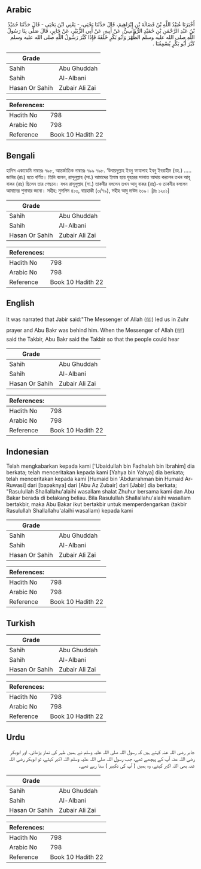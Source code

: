 ## Arabic


<div dir="rtl" lang="ar" style={{fontSize:'larger',backgroundColor:'#f8f9fa',padding:20}}>
أَخْبَرَنَا عُبَيْدُ اللَّهِ بْنُ فَضَالَةَ بْنِ إِبْرَاهِيمَ، قَالَ حَدَّثَنَا يَحْيَى، - يَعْنِي ابْنَ يَحْيَى - قَالَ حَدَّثَنَا حُمَيْدُ بْنُ عَبْدِ الرَّحْمَنِ بْنِ حُمَيْدٍ الرُّؤَاسِيُّ، عَنْ أَبِيهِ، عَنْ أَبِي الزُّبَيْرِ، عَنْ جَابِرٍ، قَالَ صَلَّى بِنَا رَسُولُ اللَّهِ صلى الله عليه وسلم الظُّهْرَ وَأَبُو بَكْرٍ خَلْفَهُ فَإِذَا كَبَّرَ رَسُولُ اللَّهِ صلى الله عليه وسلم كَبَّرَ أَبُو بَكْرٍ يُسْمِعُنَا ‏.‏
</div>
<div style={{backgroundColor:'#f8f9fa',padding:20, marginBottom: 10}}><table> <thead> <tr> <th>Grade</th> <th></th> </tr> </thead> <tbody> <tr><td>Sahih</td><td>Abu Ghuddah</td></tr><tr><td>Sahih</td><td>Al-Albani</td></tr><tr><td>Hasan Or Sahih</td><td>Zubair Ali Zai</td></tr></tbody></table><table> <thead> <tr> <th>References:</th> <th></th> </tr> </thead> <tbody><tr><td>Hadith No</td><td>798</td></tr><tr><td>Arabic No</td><td>798</td></tr><tr><td>Reference</td><td>Book 10 Hadith 22</td></tr></tbody></table></div>

## Bengali


<div dir="ltr" lang="bn" style={{fontSize:'larger',backgroundColor:'#f8f9fa',padding:20}}>
হাদিস একাডেমি নাম্বারঃ ৭৯৮, আন্তর্জাতিক নাম্বারঃ ৭৯৯ ৭৯৮. ‘উবায়দুল্লাহ ইবনু ফাযালাহ ইবনু ইবরাহীম (রহ.) ..... জাবির (রাঃ) হতে বর্ণিত। তিনি বলেন, রাসূলুল্লাহ (সা.) আমাদের ইমাম হয়ে যুহরের সালাত আদায় করলেন তখন আবূ বাকর (রাঃ) ছিলেন তার পেছনে। যখন রাসূলুল্লাহ (সা.) তাকবীর বললেন তখন আবূ বাকর (রাঃ)-ও তাকবীর বললেন আমাদের শুনাবার জন্যে। সহীহ: মুসলিম ৪১৩, বায়হাকী (৩/৭৯), সহীহ আবু দাউদ ৬১৯। [দ্রঃ ১২০১]
</div>
<div style={{backgroundColor:'#f8f9fa',padding:20, marginBottom: 10}}><table> <thead> <tr> <th>Grade</th> <th></th> </tr> </thead> <tbody> <tr><td>Sahih</td><td>Abu Ghuddah</td></tr><tr><td>Sahih</td><td>Al-Albani</td></tr><tr><td>Hasan Or Sahih</td><td>Zubair Ali Zai</td></tr></tbody></table><table> <thead> <tr> <th>References:</th> <th></th> </tr> </thead> <tbody><tr><td>Hadith No</td><td>798</td></tr><tr><td>Arabic No</td><td>798</td></tr><tr><td>Reference</td><td>Book 10 Hadith 22</td></tr></tbody></table></div>

## English


<div dir="ltr" lang="en" style={{fontSize:'larger',backgroundColor:'#f8f9fa',padding:20}}>
It was narrated that Jabir said:"The Messenger of Allah (ﷺ) led us in Zuhr prayer and Abu Bakr was behind him. When the Messenger of Allah (ﷺ) said the Takbir, Abu Bakr said the Takbir so that the people could hear
</div>
<div style={{backgroundColor:'#f8f9fa',padding:20, marginBottom: 10}}><table> <thead> <tr> <th>Grade</th> <th></th> </tr> </thead> <tbody> <tr><td>Sahih</td><td>Abu Ghuddah</td></tr><tr><td>Sahih</td><td>Al-Albani</td></tr><tr><td>Hasan Or Sahih</td><td>Zubair Ali Zai</td></tr></tbody></table><table> <thead> <tr> <th>References:</th> <th></th> </tr> </thead> <tbody><tr><td>Hadith No</td><td>798</td></tr><tr><td>Arabic No</td><td>798</td></tr><tr><td>Reference</td><td>Book 10 Hadith 22</td></tr></tbody></table></div>

## Indonesian


<div dir="ltr" lang="id" style={{fontSize:'larger',backgroundColor:'#f8f9fa',padding:20}}>
Telah mengkabarkan kepada kami ['Ubaidullah bin Fadhalah bin Ibrahim] dia berkata; telah menceritakan kepada kami [Yahya bin Yahya] dia berkata; telah menceritakan kepada kami [Humaid bin 'Abdurrahman bin Humaid Ar-Ruwasi] dari [bapaknya] dari [Abu Az Zubair] dari [Jabir] dia berkata; "Rasulullah Shallallahu'alaihi wasallam shalat Zhuhur bersama kami dan Abu Bakar berada di belakang beliau. Bila Rasulullah Shallallahu'alaihi wasallam bertakbir, maka Abu Bakar ikut bertakbir untuk memperdengarkan (takbir Rasulullah Shallallahu'alaihi wasallam) kepada kami
</div>
<div style={{backgroundColor:'#f8f9fa',padding:20, marginBottom: 10}}><table> <thead> <tr> <th>Grade</th> <th></th> </tr> </thead> <tbody> <tr><td>Sahih</td><td>Abu Ghuddah</td></tr><tr><td>Sahih</td><td>Al-Albani</td></tr><tr><td>Hasan Or Sahih</td><td>Zubair Ali Zai</td></tr></tbody></table><table> <thead> <tr> <th>References:</th> <th></th> </tr> </thead> <tbody><tr><td>Hadith No</td><td>798</td></tr><tr><td>Arabic No</td><td>798</td></tr><tr><td>Reference</td><td>Book 10 Hadith 22</td></tr></tbody></table></div>

## Turkish


<div dir="ltr" lang="tr" style={{fontSize:'larger',backgroundColor:'#f8f9fa',padding:20}}>

</div>
<div style={{backgroundColor:'#f8f9fa',padding:20, marginBottom: 10}}><table> <thead> <tr> <th>Grade</th> <th></th> </tr> </thead> <tbody> <tr><td>Sahih</td><td>Abu Ghuddah</td></tr><tr><td>Sahih</td><td>Al-Albani</td></tr><tr><td>Hasan Or Sahih</td><td>Zubair Ali Zai</td></tr></tbody></table><table> <thead> <tr> <th>References:</th> <th></th> </tr> </thead> <tbody><tr><td>Hadith No</td><td>798</td></tr><tr><td>Arabic No</td><td>798</td></tr><tr><td>Reference</td><td>Book 10 Hadith 22</td></tr></tbody></table></div>

## Urdu


<div dir="rtl" lang="ur" style={{fontSize:'larger',backgroundColor:'#f8f9fa',padding:20}}>
جابر رضی اللہ عنہ کہتے ہیں کہ رسول اللہ صلی اللہ علیہ وسلم نے ہمیں ظہر کی نماز پڑھائی، اور ابوبکر رضی اللہ عنہ آپ کے پیچھے تھے، جب رسول اللہ صلی اللہ علیہ وسلم اللہ اکبر کہتے، تو ابوبکر رضی اللہ عنہ بھی اللہ اکبر کہتے، وہ ہمیں ( آپ کی تکبیر ) سنا رہے تھے۔
</div>
<div style={{backgroundColor:'#f8f9fa',padding:20, marginBottom: 10}}><table> <thead> <tr> <th>Grade</th> <th></th> </tr> </thead> <tbody> <tr><td>Sahih</td><td>Abu Ghuddah</td></tr><tr><td>Sahih</td><td>Al-Albani</td></tr><tr><td>Hasan Or Sahih</td><td>Zubair Ali Zai</td></tr></tbody></table><table> <thead> <tr> <th>References:</th> <th></th> </tr> </thead> <tbody><tr><td>Hadith No</td><td>798</td></tr><tr><td>Arabic No</td><td>798</td></tr><tr><td>Reference</td><td>Book 10 Hadith 22</td></tr></tbody></table></div>